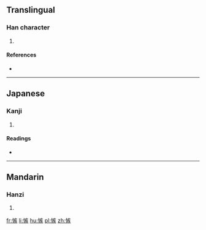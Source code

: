 ==Translingual==

===Han character===
{{Han char|rn=61|rad=心|as=10|sn=13|four=|canj=心大人大 (PKOK)}}

# {{defn|Han|sort=心10}}

====References====
* {{Han ref|kx=0396.230|dkj=10998|dj=0735.110|hdz=42338.130|uh=6131|ud=24881}}

----

==Japanese==

===Kanji===
{{ja-kanji|grade=|rs=心10}}

# {{defn|lang=ja|sort=心10}}

====Readings====
* {{ja-readings|on=[[しつ]] (shitsu), [[しち]] (shichi)|kun=[[くるしむ]] (kurushimu)}}

----

==Mandarin==

===Hanzi===
{{cmn-hanzi|pin=[[jí]] ([[ji2]])|wg=chi<sup>2</sup>}}

# {{defn|lang=cmn|sort=心10}}

[[fr:愱]]
[[li:愱]]
[[hu:愱]]
[[pl:愱]]
[[zh:愱]]